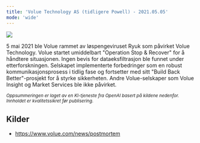 ```yaml
---
title: 'Volue Technology AS (tidligere Powell) - 2021.05.05'
mode: 'wide'
---
```


<Frame>
<img src="/images/volue.png" noZoom/>
</Frame>

5 mai 2021 ble Volue rammet av løspengeviruset Ryuk som påvirket Volue Technology. Volue startet umiddelbart "Operation Stop & Recover" for å håndtere situasjonen. Ingen bevis for dataeksfiltrasjon ble funnet under etterforskningen. Selskapet implementerte forbedringer som en robust kommunikasjonsprosess i tidlig fase og fortsetter med sitt "Build Back Better"-prosjekt for å styrke sikkerheten. Andre Volue-selskaper som Volue Insight og Market Services ble ikke påvirket.

<sup><i>Oppsummeringen er laget av en KI-tjeneste fra OpenAI basert på kildene nedenfor. Innholdet er kvalitetssikret før publisering.</i></sup>

## Kilder
- https://www.volue.com/news/postmortem
